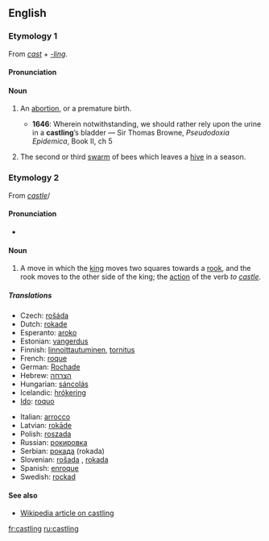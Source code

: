 ==English==

===Etymology 1===
From ''[[cast]]'' + ''[[-ling]]''.

====Pronunciation====
{{IPA|/ˈkɑːstlɪŋ/}}

====Noun====
{{en-noun}}

# {{obsolete}} An [[abortion]], or a premature birth.
#*'''1646''': Wherein notwithstanding, we should rather rely upon the urine in a '''castling'''’s bladder — Sir Thomas Browne, ''Pseudodoxia Epidemica'', Book II, ch 5
# {{obsolete}} The second or third [[swarm]] of bees which leaves a [[hive]] in a season.

===Etymology 2===
From ''[[castle]]''/

====Pronunciation====
*{{IPA|/ˈkɑːsəlɪŋ/}}

====Noun====
{{en-noun|-}}

# {{chess}} A move in which the [[king]] moves two squares towards a [[rook]], and the rook moves to the other side of the king; the [[action]] of the verb ''to [[castle]]''.

=====Translations=====
{{trans-top|move in chess}}
*Czech: [[rošáda]] {{f}}
*Dutch: [[rokade]] {{f}}
*Esperanto: [[aroko]]
*Estonian: [[vangerdus]]
*Finnish: [[linnoittautuminen]], [[tornitus]]
*French: [[roque]] {{m}}
*German: [[Rochade]] {{f}}
*Hebrew: [[הצרחה]] {{f}}
*Hungarian: [[sáncolás]]
*Icelandic: [[hrókering]] {{f}}
*[[Ido]]: [[roquo]]
{{trans-mid}}
*Italian: [[arrocco]]
*Latvian: [[rokāde]]
*Polish: [[roszada]] {{f}}
*Russian: [[рокировка]]
*Serbian: [[рокада]] (rokada)
*Slovenian: [[rošada]] {{f}}, [[rokada]] {{f}}
*Spanish: [[enroque]] {{m}}
*Swedish: [[rockad]]
{{trans-bottom}}

====See also====
*[[w:Castling|Wikipedia article on castling]]

[[fr:castling]]
[[ru:castling]]